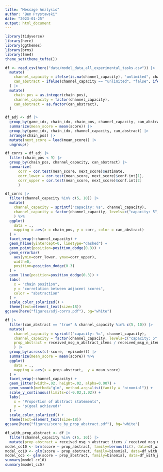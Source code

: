 ```yaml
---
title: "Message Analysis"
author: "Ben Prystawski"
date: "2023-01-25"
output: html_document
---
```


```r
library(tidyverse)
library(here)
library(ggthemes)
library(brms)
library(lme4)
theme_set(theme_tufte())
```

```r
df <- read_csv(here("data/model_data_all_experimental_tasks.csv")) |>
  mutate(
    channel_capacity = ifelse(is.na(channel_capacity), "unlimited", channel_capacity),
    can_abstract = ifelse(channel_capacity == "unlimited", "false", ifelse(can_abstract == 1, "true", "false"))
  ) |>
  mutate(
    chain_pos = as.integer(chain_pos),
    channel_capacity = factor(channel_capacity),
    can_abstract = as.factor(can_abstract),
  )
```

```r
df_adj <- df |>
  group_by(game_idx, chain_idx, chain_pos, channel_capacity, can_abstract) |>
  summarize(mean_score = mean(score)) |>
  group_by(game_idx, chain_idx, channel_capacity, can_abstract) |>
  arrange(chain_pos) |>
  mutate(next_score = lead(mean_score)) |>
  ungroup()
```

```r
df_corrs = df_adj |>
  filter(chain_pos < 9) |>
  group_by(chain_pos, channel_capacity, can_abstract) |>
  summarize(
      corr = cor.test(mean_score, next_score)$estimate,
      corr_lower = cor.test(mean_score, next_score)$conf.int[1],
      corr_upper = cor.test(mean_score, next_score)$conf.int[2]
      ) 
```

```r
df_corrs |>
  filter(channel_capacity %in% c(5, 10)) |>
  mutate(
    channel_capacity = sprintf("capacity: %s", channel_capacity),
    channel_capacity = factor(channel_capacity, levels=c("capacity: 5", "capacity: 10"))
    ) %>%
  ggplot(
    data = .,
    mapping = aes(x = chain_pos, y = corr, color = can_abstract)
  ) +
  facet_wrap(~channel_capacity) +
  geom_hline(yintercept=0, linetype="dashed") +
  geom_point(position=position_dodge(0.3)) +
  geom_errorbar(
    aes(ymin=corr_lower, ymax=corr_upper),
    width=0,
    position=position_dodge(0.3)
  ) + 
  geom_line(position=position_dodge(0.3)) +
  labs(
    x = "chain position",
    y = "correlation between adjacent scores",
    color = "abstraction"
  ) +
  scale_color_solarized() +
  theme(text=element_text(size=18))
ggsave(here("figures/adj-corrs.pdf"), bg="white")
```

```r
df |>
  filter(can_abstract == "true" & channel_capacity %in% c(5, 10)) |>
  mutate(
    channel_capacity = sprintf("capacity: %s", channel_capacity),
    channel_capacity = factor(channel_capacity, levels=c("capacity: 5", "capacity: 10")),
    prop_abstract = received_msg_n_abstract_items / received_msg_n_items
    ) |>
  group_by(across(c(-score, -episode))) |>
  summarize(mean_score = mean(score)) %>%
  ggplot(
    data = .,
    mapping = aes(x = prop_abstract,  y = mean_score)
  ) +
  facet_wrap(~channel_capacity) +
  geom_jitter(width=.02, height=.02, alpha=0.007) +
  geom_smooth(method="glm", method.args=list(family = "binomial")) +
  scale_y_continuous(limits=c(-0.02,1.02)) +
  labs(
    x = "Proportion of abstract statements",
    y = "p(goal achieved)"
  ) +
  scale_color_solarized() +
  theme(text=element_text(size=18))
ggsave(here("figures/score_by_prop_abstract.pdf"), bg="white")
```

```r
df_with_prop_abstract <- df |>
  filter(channel_capacity %in% c(5, 10)) |>
  mutate(prop_abstract = received_msg_n_abstract_items / received_msg_n_items)
model_cc10 <- brm(score ~ prop_abstract, family=bernoulli(), data=df_with_prop_abstract |> filter(channel_capacity == 10))
model_cc10 <- glm(score ~ prop_abstract, family=binomial, data=df_with_prop_abstract |> filter(channel_capacity == 10))
model_cc5 <- glm(score ~ prop_abstract, family=binomial, data=df_with_prop_abstract |> filter(channel_capacity == 5))
summary(model_cc10)
summary(model_cc5)
```

